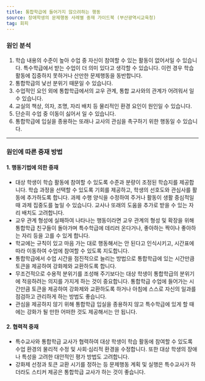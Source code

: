```yaml
---
title: 통합학급에 들어가지 않으려하는 행동
source: 장애학생의 문제행동 사례별 중재 가이드북 (부산광역시교육청)
tag: 회피
---
```


### 원인 분석

1. 학습 내용의 수준이 높아 수업 중 자신이 참여할 수 있는 활동이 없어서일 수 있습니다. 특수학급에서 받는 수업이 더 의미 있다고 생각할 수 있습니다. 이런 경우 학습 활동에 집중하지 못하거나 산만한 문제행동을 동반합니다.
2. 통합학급의 낯선 분위기 때문일 수 있습니다.
3. 수업적인 요인 외에 통합학급에서의 교우 관계, 통합 교사와의 관계가 어려워서 일 수 있습니다.
4. 교실의 책상, 의자, 조명, 자리 배치 등 물리적인 환경 요인이 원인일 수 있습니다.
5. 단순히 수업 중 이동이 싫어서 일 수 있습니다.
6. 통합학급에 입실을 종용하는 또래나 교사의 관심을 촉구하기 위한 행동일 수 있습니다.

---

### 원인에 따른 중재 방법

#### 1. 행동기법에 의한 중재

- 대상 학생이 학습 활동에 참여할 수 있도록 수준과 분량이 조정된 학습지를 제공합니다. 학습 과정을 선택할 수 있도록 기회를 제공하고, 학생의 선호도와 관심사를 활동에 추가하도록 합니다. 과제 수행 양식을 수정하여 주거나 활동이 생활 중심적일 때 과제 집중도를 높일 수 있습니다. 교사나 또래의 도움을 추가로 받을 수 있는 자리 배치도 고려합니다.
- 교우 관계 형성에 실패하여 나타나는 행동이라면 교우 관계의 형성 및 확장을 위해 통합학급 친구들이 돌아가며 특수학급에 데리러 온다거나, 좋아하는 짝이나 좋아하는 자리 등을 고를 수 있게 합니다.
- 학교에는 규칙이 있고 마음 가는 대로 행동해서는 안 된다고 인식시키고, 시간표에 따라 이동하여 수업에 참여할 수 있도록 지도합니다.
- 통합학급에서 수업 시간을 점진적으로 늘리는 방법으로 통합학급에 있는 시간만큼 토큰을 제공하여 강화제와 교환하도록 합니다.
- 무조건적으로 수용적 분위기를 조성해 주기보다는 대상 학생이 통합학급의 분위기에 적응하려는 의지를 가지게 하는 것이 중요합니다. 통합학급 수업에 들어가는 시간만큼 토큰을 제공하여 강화제와 교환하도록 하거나 아침에 스스로 자신의 일과를 점검하고 관리하게 하는 방법도 좋습니다.
- 관심을 제공하지 않기 위해 통합학급 입실을 종용하지 않고 특수학급에 있게 할 때에는 강화가 될 만한 어떠한 것도 제공해서는 안 됩니다.

#### 2. 협력적 중재

- 특수교사와 통합학급 교사가 협력하여 대상 학생이 학습 활동에 참여할 수 있도록 수업 환경의 물리적 수정 및 사회·심리적 환경을 수정합니다. 또한 대상 학생의 장애나 특성을 고려한 대안적인 평가 방법도 고려합니다.
- 강화제 선정과 토큰 교환 시기를 정하는 등 문제행동 계획 및 실행은 특수교사가 하더라도 스티커 제공은 통합학급 교사가 하는 것이 좋습니다.
